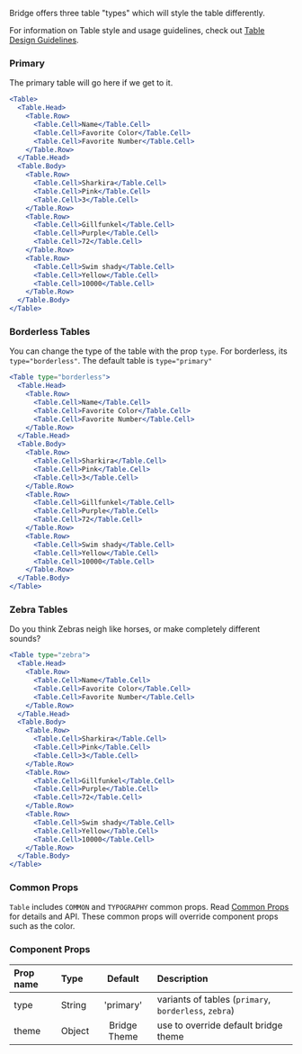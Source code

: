 


Bridge offers three table "types" which will style the table differently.

For information on Table style and usage guidelines, check out [Table Design Guidelines](/design/table).

### Primary
The primary table will go here if we get to it.

```jsx live
<Table>
  <Table.Head>
    <Table.Row>
      <Table.Cell>Name</Table.Cell>
      <Table.Cell>Favorite Color</Table.Cell>
      <Table.Cell>Favorite Number</Table.Cell>
    </Table.Row>
  </Table.Head>
  <Table.Body>
    <Table.Row>
      <Table.Cell>Sharkira</Table.Cell>
      <Table.Cell>Pink</Table.Cell>
      <Table.Cell>3</Table.Cell>
    </Table.Row>
    <Table.Row>
      <Table.Cell>Gillfunkel</Table.Cell>
      <Table.Cell>Purple</Table.Cell>
      <Table.Cell>72</Table.Cell>
    </Table.Row>
    <Table.Row>
      <Table.Cell>Swim shady</Table.Cell>
      <Table.Cell>Yellow</Table.Cell>
      <Table.Cell>10000</Table.Cell>
    </Table.Row>
  </Table.Body>
</Table>
```


### Borderless Tables
You can change the type of the table with the prop `type`. For borderless, its `type="borderless"`. The default table is `type="primary"`

```jsx live
<Table type="borderless">
  <Table.Head>
    <Table.Row>
      <Table.Cell>Name</Table.Cell>
      <Table.Cell>Favorite Color</Table.Cell>
      <Table.Cell>Favorite Number</Table.Cell>
    </Table.Row>
  </Table.Head>
  <Table.Body>
    <Table.Row>
      <Table.Cell>Sharkira</Table.Cell>
      <Table.Cell>Pink</Table.Cell>
      <Table.Cell>3</Table.Cell>
    </Table.Row>
    <Table.Row>
      <Table.Cell>Gillfunkel</Table.Cell>
      <Table.Cell>Purple</Table.Cell>
      <Table.Cell>72</Table.Cell>
    </Table.Row>
    <Table.Row>
      <Table.Cell>Swim shady</Table.Cell>
      <Table.Cell>Yellow</Table.Cell>
      <Table.Cell>10000</Table.Cell>
    </Table.Row>
  </Table.Body>
</Table>
```

### Zebra Tables
Do you think Zebras neigh like horses, or make completely different sounds?

```jsx live
<Table type="zebra">
  <Table.Head>
    <Table.Row>
      <Table.Cell>Name</Table.Cell>
      <Table.Cell>Favorite Color</Table.Cell>
      <Table.Cell>Favorite Number</Table.Cell>
    </Table.Row>
  </Table.Head>
  <Table.Body>
    <Table.Row>
      <Table.Cell>Sharkira</Table.Cell>
      <Table.Cell>Pink</Table.Cell>
      <Table.Cell>3</Table.Cell>
    </Table.Row>
    <Table.Row>
      <Table.Cell>Gillfunkel</Table.Cell>
      <Table.Cell>Purple</Table.Cell>
      <Table.Cell>72</Table.Cell>
    </Table.Row>
    <Table.Row>
      <Table.Cell>Swim shady</Table.Cell>
      <Table.Cell>Yellow</Table.Cell>
      <Table.Cell>10000</Table.Cell>
    </Table.Row>
  </Table.Body>
</Table>
```

### Common Props
`Table` includes `COMMON` and `TYPOGRAPHY` common props. Read [Common Props](/components/common-props) for details and API. These common props will override component props such as the color.

### Component Props

| Prop name | Type | Default | Description |
| :- | :- | :-: | :- |
| type | String | 'primary' | variants of tables (`primary`, `borderless`, `zebra`) |
| theme | Object | Bridge Theme | use to override default bridge theme|
